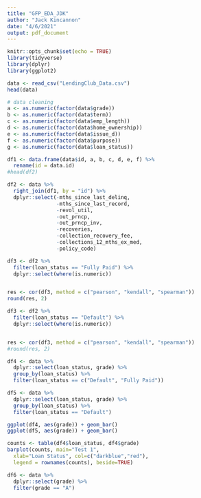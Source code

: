 ```yaml
---
title: "GFP_EDA_JDK"
author: "Jack Kincannon"
date: "4/6/2021"
output: pdf_document
---
```


```r
knitr::opts_chunk$set(echo = TRUE)
library(tidyverse)
library(dplyr)
library(ggplot2)
```

```r
data <- read_csv("LendingClub_Data.csv")
head(data)
```
```r
# data cleaning
a <- as.numeric(factor(data$grade))
b <- as.numeric(factor(data$term))
c <- as.numeric(factor(data$emp_length))
d <- as.numeric(factor(data$home_ownership))
e <- as.numeric(factor(data$issue_d))
f <- as.numeric(factor(data$purpose))
g <- as.numeric(factor(data$loan_status))

df1 <- data.frame(data$id, a, b, c, d, e, f) %>%
  rename(id = data.id)
#head(df2)

df2 <- data %>%
  right_join(df1, by = "id") %>%
  dplyr::select(-mths_since_last_delinq, 
                -mths_since_last_record,
                -revol_util,
                -out_prncp,
                -out_prncp_inv,
                -recoveries,
                -collection_recovery_fee,
                -collections_12_mths_ex_med,
                -policy_code)
```






```r
df3 <- df2 %>%
  filter(loan_status == "Fully Paid") %>%
  dplyr::select(where(is.numeric))


res <- cor(df3, method = c("pearson", "kendall", "spearman"))
round(res, 2)
```


```r
df3 <- df2 %>%
  filter(loan_status == "Default") %>%
  dplyr::select(where(is.numeric))


res <- cor(df3, method = c("pearson", "kendall", "spearman"))
#round(res, 2)
```


```r
df4 <- data %>%
  dplyr::select(loan_status, grade) %>%
  group_by(loan_status) %>%
  filter(loan_status == c("Default", "Fully Paid"))

df5 <- data %>%
  dplyr::select(loan_status, grade) %>%
  group_by(loan_status) %>%
  filter(loan_status == "Default")

ggplot(df4, aes(grade)) + geom_bar()
ggplot(df5, aes(grade)) + geom_bar()

counts <- table(df4$loan_status, df4$grade)
barplot(counts, main="Test 1",
  xlab="Loan Status", col=c("darkblue","red"),
  legend = rownames(counts), beside=TRUE)

df6 <- data %>%
  dplyr::select(grade) %>%
  filter(grade == "A")

```

